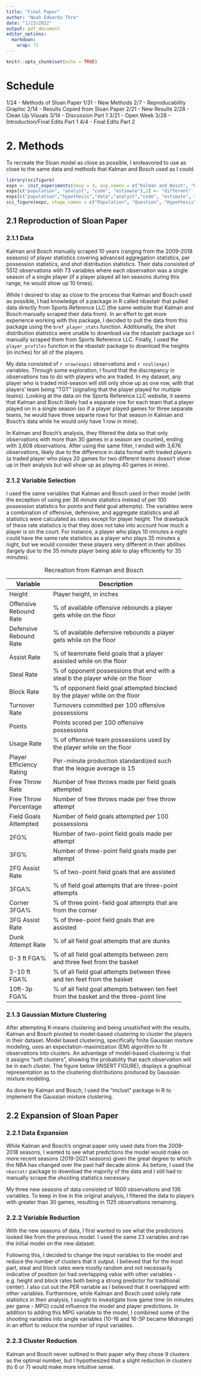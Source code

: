 ```yaml
---
title: "Final Paper"
author: "Noah Edwards-Thro"
date: "1/23/2022"
output: pdf_document
editor_options: 
  markdown: 
    wrap: 72
---
```


```r
knitr::opts_chunk$set(echo = TRUE)
```

# Schedule

1/24 - Methods of Sloan Paper 1/31 - New Methods 2/7 - Reproducability
Graphic 2/14 - Results Copied from Sloan Paper 2/21 - New Results 2/28 -
Clean Up Visuals 3/14 - Discussion Part 1 3/21 - Open Week 3/28 -
Introduction/Final Edits Part 1 4/4 - Final Edits Part 2

# 2. Methods

To recreate the Sloan model as close as possible, I endeavored to use as
close to the same data and methods that Kalman and Bosch used as I
could.

```r
library(scifigure)
exps <- init_experiments(nexp = 3, exp_names = c("Kalman and Bosch", "Replication", "Expansion"), stage_names = c("population", "question", "hypothesis", "data", "analyst", "code", "estimate", "claim"))
exps[c("population", "analyst", "code", "estimate"),2] <- "different"
exps[c("population","hypothesis","data","analyst","code", "estimate", "claim"),3] <- "different"
sci_figure(exps, stage_names = c("Population", "Question", "Hypothesis", "Variables", "Analyst", "Code", "Results", "Claim"))
```

## 2.1 Reproduction of Sloan Paper

### 2.1.1 Data

Kalman and Bosch manually scraped 10 years (ranging from the 2009-2018
seasons) of player statistics covering advanced aggregation statistics,
per possession statistics, and shot distribution statistics. Their data
consisted of 5512 observations with 73 variables where each observation
was a single season of a single player (if a player played all ten
seasons during this range, he would show up 10 times).

While I desired to stay as close to the process that Kalman and Bosch
used as possible, I had knowledge of a package in R called nbastatr that
pulled data directly from Sports Reference LLC (the same website that
Kalman and Bosch manually scraped their data from). In an effort to get
more experience working with this package, I decided to pull the data
from this package using the `bref_player_stats` function. Additionally,
the shot distribution statistics were unable to download via the
nbastatr package so I manually scraped them from Sports Reference LLC.
Finally, I used the `player_profiles` function in the nbastatr package
to download the heights (in inches) for all of the players.


My data consisted of `r nrow(exps)` observations and `r ncol(exps)` variables. Through some
exploration, I found that the discrepancy in observations has to do with
players who are traded. In my dataset, any player who is traded
mid-season will still only show up as one row, with that players' team
being "TOT" (signaling that the player played for multiple teams).
Looking at the data on the Sports Reference LLC website, it seems that
Kalman and Bosch likely had a separate row for each team that a player
played on in a single season (so if a player played games for three
separate teams, he would have three separte rows for that season in
Kalman and Bosch's data while he would only have 1 row in mine).

In Kalman and Bosch's analysis, they filtered the data so that only
observations with more than 30 games in a season are counted, ending
with 3,608 observations. After using the same filter, I ended with 3,676
observations, likely due to the difference in data format with traded
players (a traded player who plays 20 games for two different teams
doesn't show up in their analysis but will show up as playing 40 games
in mine).

### 2.1.2 Variable Selection

I used the same variables that Kalman and Bosch used in their model (with the exception of using per 36 minute statistics instead of per 100 possession statistics for points and field goal attempts). The
variables were a combination of offensive, defensive, and aggregate
statistics and all statistics were calculated as rates except for player
height. The drawback of these rate statistics is that they does not take
into account how much a player is on the court. For instance, a player
who plays 10 minutes a night could have the same rate statistics as a
player who plays 35 minutes a night, but we would consider these players
very different in their abilities (largely due to the 35 minute player
being able to play efficiently for 35 minutes).

+----------------+-------------------------------------------------+
| **Variable**   | **Description**                                 |
+================+=================================================+
| Height         | Player height, in inches                        |
+----------------+-------------------------------------------------+
| Offensive      | \% of available offensive rebounds a player     |
| Rebound Rate   | gets while on the floor                         |
+----------------+-------------------------------------------------+
| Defensive      | \% of available defensive rebounds a player     |
| Rebound Rate   | gets while on the floor                         |
+----------------+-------------------------------------------------+
| Assist Rate    | \% of teammate field goals that a player        |
|                | assisted while on the floor                     |
+----------------+-------------------------------------------------+
| Steal Rate     | \% of opponent possessions that end with a      |
|                | steal b the player while on the floor           |
+----------------+-------------------------------------------------+
| Block Rate     | \% of opponent field goal attempted blocked by  |
|                | the player while on the floor                   |
+----------------+-------------------------------------------------+
| Turnover Rate  | Turnovers committed per 100 offensive           |
|                | possessions                                     |
+----------------+-------------------------------------------------+
| Points         | Points scored per 100 offensive possessions     |
+----------------+-------------------------------------------------+
| Usage Rate     | \% of offensive team possessions used by the    |
|                | player while on the floor                       |
+----------------+-------------------------------------------------+
| Player         | Per-minute production standardized such that    |
| Efficiency     | the league average is 15                        |
| Rating         |                                                 |
+----------------+-------------------------------------------------+
| Free Throw     | Number of free throws made per field goals      |
| Rate           | attempted                                       |
+----------------+-------------------------------------------------+
| Free Throw     | Number of free throws made per free throw       |
| Percentage     | attempt                                         |
+----------------+-------------------------------------------------+
| Field Goals    | Number of field goals attempted per 100         |
| Attempted      | possessions                                     |
+----------------+-------------------------------------------------+
| 2FG%           | Number of two-point field goals made per        |
|                | attempt                                         |
+----------------+-------------------------------------------------+
| 3FG%           | Number of three-point field goals made per      |
|                | attempt                                         |
+----------------+-------------------------------------------------+
| 2FG Assist     | \% of two-point field goals that are assisted   |
| Rate           |                                                 |
+----------------+-------------------------------------------------+
| 3FGA%          | \% of field goal attempts that are three-point  |
|                | attempts                                        |
+----------------+-------------------------------------------------+
| Corner 3FGA%   | \% of three point-field goal attempts that are  |
|                | from the corner                                 |
+----------------+-------------------------------------------------+
| 3FG Assist     | \% of three-point field goals that are assisted |
| Rate           |                                                 |
+----------------+-------------------------------------------------+
| Dunk Attempt   | \% of all field goal attempts that are dunks    |
| Rate           |                                                 |
+----------------+-------------------------------------------------+
| 0-3 ft FGA%    | \% of all field goal attempts between zero and  |
|                | three feet from the basket                      |
+----------------+-------------------------------------------------+
| 3-10 ft FGA%   | \% of all field goal attempts between three and |
|                | ten feet from the basket                        |
+----------------+-------------------------------------------------+
| 10ft-3p FGA%   | \% of all field goal attempts between ten feet  |
|                | from the basket and the three-point line        |
+----------------+-------------------------------------------------+

: Recreation from Kalman and Bosch

### 2.1.3 Gaussian Mixture Clustering

After attempting K-means clustering and being unsatisfied with the
results, Kalman and Bosch pivoted to model-based clustering to cluster
the players in their dataset. Model based clustering, specifically
finite Gaussian mixture modeling, uses an expectation-maximization (EM)
algorithm to fit observations into clusters. An advantage of model-based
clustering is that it assigns "soft clusters", showing the probability
that each observation will be in each cluster. The figure below (INSERT
FIGURE), displays a graphical representation as to the clustering
distributions produced by Gaussian mixture modeling.

As done by Kalman and Bosch, I used the "mclust" package in R to
implement the Gaussian mixture clustering.

## 2.2 Expansion of Sloan Paper

### 2.2.1 Data Expansion

While Kalman and Bosch's original paper only used data from the
2009-2018 seasons, I wanted to see what predictions the model would make
on more recent seasons (2019-2021 seasons) given the great degree to
which the NBA has changed over the past half decade alone. As before, I
used the `nbastatr` package to download the majority of the data and I
still had to manually scrape the shooting statistics necessary.

My three new seasons of data consisted of 1600 observations and 136
variables. To keep in line in the original analysis, I filtered the data
to players with greater than 30 games, resulting in 1125 observations
remaining.

### 2.2.2 Variable Reduction

With the new seasons of data, I first wanted to see what the predictions
looked like from the previous model. I used the same 23 variables and
ran the initial model on the new dataset.

Following this, I decided to change the input variables to the model and
reduce the number of clusters that it output. I believed that for the
most part, steal and block rates were mostly random and not necessarily
indicative of position (or had overlapping value with other variables -
e.g. height and block rates both being a strong predictor for
traditional center). I also cut out the PER variable as I believed that
it overlapped with other variables. Furthermore, while Kalman and Bosch
used solely rate statistics in their analysis, I sought to investigate
how game time (in minutes per game - MPG) could influence the model and
player predictions. In addition to adding this MPG variable to the
model, I combined some of the shooting variables into single variables
(10-16 and 16-3P became Midrange) in an effort to reduce the number of
input variables.

### 2.2.3 Cluster Reduction

Kalman and Bosch never outlined in their paper why they chose 9 clusters
as the optimal number, but I hypothesized that a slight reduction in
clusters (to 6 or 7) would make more intuitive sense.
